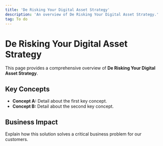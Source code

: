 ```yaml
---
title: 'De Risking Your Digital Asset Strategy'
description: 'An overview of De Risking Your Digital Asset Strategy.'
tag: To do
---
```


# De Risking Your Digital Asset Strategy

This page provides a comprehensive overview of **De Risking Your Digital Asset Strategy**.

## Key Concepts

* **Concept A:** Detail about the first key concept.
* **Concept B:** Detail about the second key concept.

## Business Impact

Explain how this solution solves a critical business problem for our customers.

